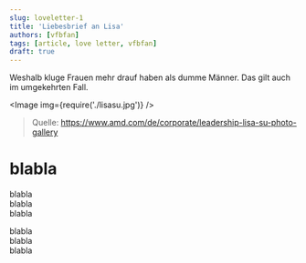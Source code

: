```yaml
---
slug: loveletter-1
title: 'Liebesbrief an Lisa'
authors: [vfbfan]
tags: [article, love letter, vfbfan]
draft: true
---
```


Weshalb kluge Frauen mehr drauf haben als dumme Männer. Das gilt auch im umgekehrten Fall.
<!--truncate-->

<Image img={require('./lisasu.jpg')} />
> Quelle: https://www.amd.com/de/corporate/leadership-lisa-su-photo-gallery

# blabla

blabla<br/>
blabla<br/>
blabla<br/>

blabla<br/>
blabla<br/>
blabla<br/>

